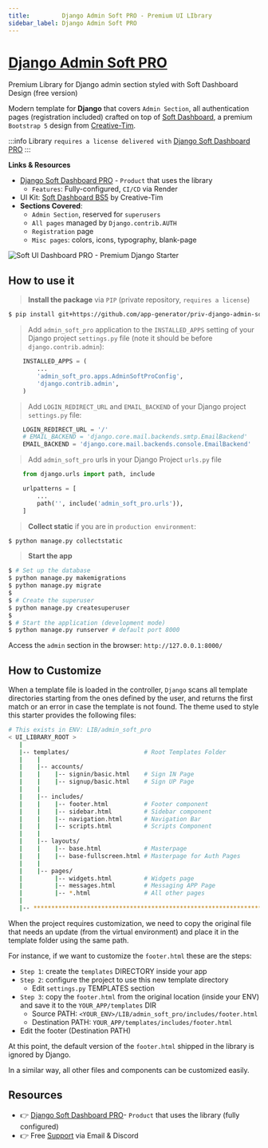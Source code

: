 ```yaml
---
title:         Django Admin Soft PRO - Premium UI LIbrary
sidebar_label: Django Admin Soft PRO
---
```


# [Django Admin Soft PRO](https://appseed.us/product/soft-ui-dashboard-pro/django/) 

<SubHeading>Premium Library for Django admin section styled with Soft Dashboard Design (free version)</SubHeading>

Modern template for **Django** that covers `Admin Section`, all authentication pages (registration included) crafted on top of [Soft Dashboard](https://appseed.us/product/soft-ui-dashboard/django/), 
a premium `Bootstrap 5` design from [Creative-Tim](https://bit.ly/3fKQZaL).

:::info Library ` requires a license delivered with ` [Django Soft Dashboard PRO](https://appseed.us/product/soft-ui-dashboard-pro/django/)
:::

**Links & Resources**

- [Django Soft Dashboard PRO](/products/django-dashboards/soft-ui-dashboard-pro/) - `Product` that uses the library
  - `Features`: Fully-configured, `CI/CD` via Render
- UI Kit: [Soft Dashboard BS5](https://www.creative-tim.com/product/soft-ui-dashboard-pro?AFFILIATE=128200) by Creative-Tim
- **Sections Covered**: 
  - `Admin Section`, reserved for `superusers`
  - `All pages` managed by `Django.contrib.AUTH`
  - `Registration` page
  - `Misc pages`: colors, icons, typography, blank-page 
  

![Soft UI Dashboard PRO - Premium Django Starter](https://user-images.githubusercontent.com/51070104/215729645-658632c1-1eec-4abc-baaa-f1d3deca29ad.png)


## How to use it

> **Install the package** via `PIP` (private repository, `requires a license`)

```bash
$ pip install git+https://github.com/app-generator/priv-django-admin-soft-pro.git
```

> Add `admin_soft_pro` application to the `INSTALLED_APPS` setting of your Django project `settings.py` file (note it should be before `django.contrib.admin`):

```python
    INSTALLED_APPS = (
        ...
        'admin_soft_pro.apps.AdminSoftProConfig',
        'django.contrib.admin',
    )
```


> Add `LOGIN_REDIRECT_URL` and `EMAIL_BACKEND` of your Django project `settings.py` file:

```python
    LOGIN_REDIRECT_URL = '/'
    # EMAIL_BACKEND = 'django.core.mail.backends.smtp.EmailBackend'
    EMAIL_BACKEND = 'django.core.mail.backends.console.EmailBackend'
```


> Add `admin_soft_pro` urls in your Django Project `urls.py` file

```python
    from django.urls import path, include

    urlpatterns = [
        ...
        path('', include('admin_soft_pro.urls')),
    ]
```


> **Collect static** if you are in `production environment`:

```bash
$ python manage.py collectstatic
```

> **Start the app**

```bash
$ # Set up the database
$ python manage.py makemigrations
$ python manage.py migrate
$
$ # Create the superuser
$ python manage.py createsuperuser
$
$ # Start the application (development mode)
$ python manage.py runserver # default port 8000
```

Access the `admin` section in the browser: `http://127.0.0.1:8000/`


## How to Customize 

When a template file is loaded in the controller, `Django` scans all template directories starting from the ones defined by the user, and returns the first match or an error in case the template is not found. 
The  theme used to style this starter provides the following files: 

```bash
# This exists in ENV: LIB/admin_soft_pro
< UI_LIBRARY_ROOT >                      
   |
   |-- templates/                     # Root Templates Folder 
   |    |          
   |    |-- accounts/       
   |    |    |-- signin/basic.html    # Sign IN Page
   |    |    |-- signup/basic.html    # Sign UP Page
   |    |
   |    |-- includes/       
   |    |    |-- footer.html          # Footer component
   |    |    |-- sidebar.html         # Sidebar component
   |    |    |-- navigation.html      # Navigation Bar
   |    |    |-- scripts.html         # Scripts Component
   |    |
   |    |-- layouts/       
   |    |    |-- base.html            # Masterpage
   |    |    |-- base-fullscreen.html # Masterpage for Auth Pages
   |    |
   |    |-- pages/       
   |         |-- widgets.html         # Widgets page
   |         |-- messages.html        # Messaging APP Page
   |         |-- *.html               # All other pages
   |    
   |-- ************************************************************************
```

When the project requires customization, we need to copy the original file that needs an update (from the virtual environment) and place it in the template folder using the same path. 

For instance, if we want to customize the `footer.html` these are the steps:

- `Step 1`: create the `templates` DIRECTORY inside your app 
- `Step 2`: configure the project to use this new template directory
  - Edit `settings.py` TEMPLATES section 
- `Step 3`: copy the `footer.html` from the original location (inside your ENV) and save it to the `YOUR_APP/templates` DIR
  - Source PATH: `<YOUR_ENV>/LIB/admin_soft_pro/includes/footer.html`
  - Destination PATH: `YOUR_APP/templates/includes/footer.html`
- Edit the footer (Destination PATH)    

At this point, the default version of the `footer.html` shipped in the library is ignored by Django.

In a similar way, all other files and components can be customized easily.


## Resources

- 👉 [Django Soft Dashboard PRO](https://appseed.us/product/soft-ui-dashboard-pro/django/)- `Product` that uses the library (fully configured)
- 👉 Free [Support](https://appseed.us/support/) via Email & Discord
